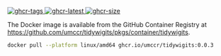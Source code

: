 [![ghcr-tags] ![ghcr-latest] ![ghcr-size]](https://github.com/umccr/tidywigits/pkgs/container/tidywigits)

[ghcr-tags]: <https://ghcr-badge.egpl.dev/umccr/tidywigits/tags> "GHCR tags"
[ghcr-latest]: <https://ghcr-badge.egpl.dev/umccr/tidywigits/latest_tag> "GHCR latest tag"
[ghcr-size]: <https://ghcr-badge.egpl.dev/umccr/tidywigits/size?tag=0.0.3> "GHCR image size"

The Docker image is available from the GitHub Container Registry at
<https://github.com/umccr/tidywigits/pkgs/container/tidywigits>.

```bash
docker pull --platform linux/amd64 ghcr.io/umccr/tidywigits:0.0.3
```
